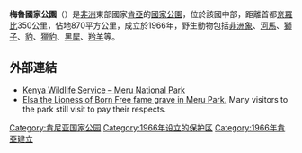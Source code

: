 {{Infobox Protected area
| name            = 梅魯國家公園
| iucn_category   = II
| map             = Kenya
| map_caption     = 
| map_width       = 300
| location        = {{KEN}}[[東部省_(肯亞)|東部省]]
| nearest_city    = 
| lat_d           = 0
| lat_m           = 5
| lat_s           = 37
| lat_NS          = N
| long_d          = 38
| long_m          = 12
| long_s          = 29
| long_EW         = E
| region          = KE-400
| area            = 870平方公里
| established     = 1966年
| visitation_num  = 
| visitation_year = 
| governing_body  = [[肯亞野生生物服務署|肯亞野生生物服務署]]
}}

'''梅魯國家公園'''（{{lang-en|Meru National Park}}）是[[非洲|非洲]]東部國家[[肯亞|肯亞]]的[[國家公園|國家公園]]，位於該國中部，距離首都[[奈羅比|奈羅比]]350公里，佔地870平方公里，成立於1966年，野生動物包括[[非洲象|非洲象]]、[[河馬|河馬]]、[[獅子|獅子]]、[[豹|豹]]、[[獵豹|獵豹]]、[[黑犀|黑犀]]、[[羚羊|羚羊]]等。

==外部連結==
* [http://www.kws.org/kws/parks/parks_reserves/MENP.html Kenya Wildlife Service – Meru National Park]{{dead link|date=2018年1月 |bot=InternetArchiveBot |fix-attempted=yes }}
* [http://www.fatheroflions.org/Elsa_RestingPlace_Meru.html Elsa the Lioness of Born Free fame grave in Meru Park.] {{Wayback|url=http://www.fatheroflions.org/Elsa_RestingPlace_Meru.html |date=20190331190103 }} Many visitors to the park still visit to pay their respects.

{{肯亞國家公園}}

[[Category:肯尼亚国家公园|Category:肯尼亚国家公园]]
[[Category:1966年设立的保护区|Category:1966年设立的保护区]]
[[Category:1966年肯亞建立|Category:1966年肯亞建立]]

{{Kenya-stub}}
